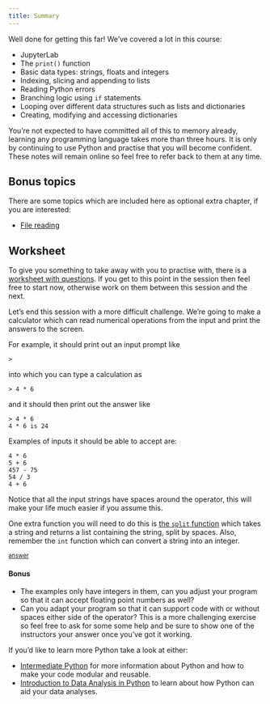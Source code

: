 ```yaml
---
title: Summary
---
```

Well done for getting this far! We've covered a lot in this course:

- JupyterLab
- The `print()` function
- Basic data types: strings, floats and integers
- Indexing, slicing and appending to lists
- Reading Python errors
- Branching logic using `if` statements
- Looping over different data structures such as lists and dictionaries
- Creating, modifying and accessing dictionaries

You're not expected to have committed all of this to memory already, learning any programming language takes more than three hours. It is only by continuing to use Python and practise that you will become confident. These notes will remain online so feel free to refer back to them at any time.

## Bonus topics

There are some topics which are included here as optional extra chapter, if you are interested:

- [File reading](../appendix/appendix_files.qmd)

## Worksheet

 To give you something to take away with you to practise with, there is a [worksheet with questions](../appendix/appendix_practice_questions.qmd). If you get to this point in the session then feel free to start now, otherwise work on them between this session and the next.

::: {#exercise-1 .callout-tip title="One Last Challenge" icon=false} 

Let's end this session with a more difficult challenge. We're going to make a calculator which can read numerical operations from the input and print the answers to the screen.

For example, it should print out an input prompt like

```
>
```

into which you can type a calculation as

```
> 4 * 6
```

and it should then print out the answer like

```
> 4 * 6
4 * 6 is 24
```

Examples of inputs it should be able to accept are:

```
4 * 6
5 + 6
457 - 75
54 / 3
4 + 6
```

Notice that all the input strings have spaces around the operator, this will make your life much easier if you assume this.

One extra function you will need to do this is [the `split` function](https://docs.python.org/3/library/stdtypes.html#str.split) which takes a string and returns a list containing the string, split by spaces. Also, remember the `int` function which can convert a string into an integer.

[<small>answer</small>](../answers//answer_calculator.qmd)

#### Bonus

- The examples only have integers in them, can you adjust your program so that it can accept floating point numbers as well?
- Can you adapt your program so that it can support code with or without spaces either side of the operator? This is a more challenging exercise so feel free to ask for some some help and be sure to show one of the instructors your answer once you've got it working.

If you'd like to learn more Python take a look at either:

- [Intermediate Python](https://milliams.com/courses/intermediate_python/) for more information about Python and how to make your code modular and reusable.
- [Introduction to Data Analysis in Python](https://milliams.com/courses/data_analysis_python/) to learn about how Python can aid your data analyses.

:::
